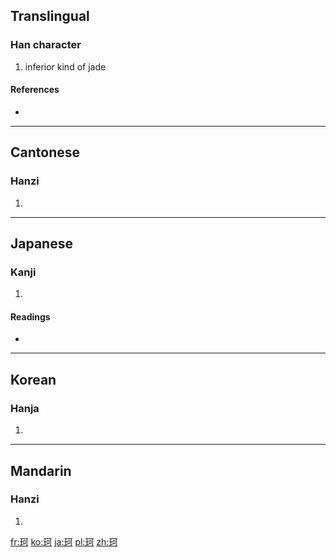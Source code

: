 ==Translingual==

===Han character===
{{Han char|rn=96|rad=玉|as=05|sn=9|four=1112<sub>0</sub>|canj=一土一弓口 (MGMNR)}}

# inferior kind of jade

====References====
* {{Han ref|kx=0729.120|dkj=20906|dj=1141.040|hdz=21105.180|uh=73C2|ud=29634|bh=CFC8|bd=53192}}

----

==Cantonese==

===Hanzi===
{{yue-hanzi|jyut=|y=o1}}

# {{defn|Cantonese}}

----

==Japanese==

===Kanji===
{{ja-kanji|grade=|rs=玉05}}

# {{defn|Japanese}}

====Readings====
* {{ja-readings|on=[[か]] (ka)|kun=[[くつわがい]] (kutsuwagai), [[くつわ]] (kutsuwa)}}

----

==Korean==

===Hanja===
{{ko-hanja|hangeul=가|eumhun=|rv=ga|mr=ka|y=ka}}

# {{defn|Korean}}

----

==Mandarin==

===Hanzi===
{{cmn-hanzi|pin=[[kē]] ([[ke1]])|wg=k'o<sup>1</sup>}}

# {{defn|Mandarin}}

[[fr:珂]]
[[ko:珂]]
[[ja:珂]]
[[pl:珂]]
[[zh:珂]]